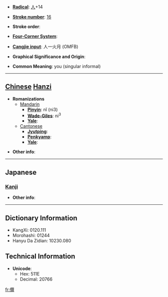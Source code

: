 * '''[[Wiktionary:Chinese radical index| Radical]]''': [[Wiktionary:Chinese radical index 人|人]]+14

* '''[[Wiktionary:Chinese total strokes index|Stroke number]]''': [[Wiktionary:Chinese total strokes index 16|16]]

* '''Stroke order''': 

* '''[[Wiktionary:Chinese four corner index|Four-Corner System]]''': 

* '''[[Wiktionary:Chinese Cangjie index|Cangjie input]]''': 人一火月 (OMFB)

* '''Graphical Significance and Origin''': 

* '''Common Meaning''': you (singular informal)

----

== [[Chinese]] [[Hanzi]] ==

* '''Romanizations'''
** [[Mandarin]]
*** '''[[Pinyin]]''': nǐ (ni3)
*** '''[[Wade-Giles]]''': ni<sup>3</sup>
*** '''[[Yale]]''': 
**[[Cantonese]]
***'''[[Jyutping]]''':
***'''[[Penkyamp]]''': 
***'''[[Yale]]''': 

* '''Other info''': 

----

==Japanese==
===[[Kanji]]===
{{kanji|on readings=[[じ]] (ji)
|kun readings=
}}

* '''Other info''':  

----

== Dictionary Information ==

* KangXi: 0120.111
* Morohashi: 01244
* Hanyu Da Zidian: 10230.080

== Technical Information ==

* '''Unicode''':
** Hex: 511E
** Decimal: 20766

[[fr:儞]]